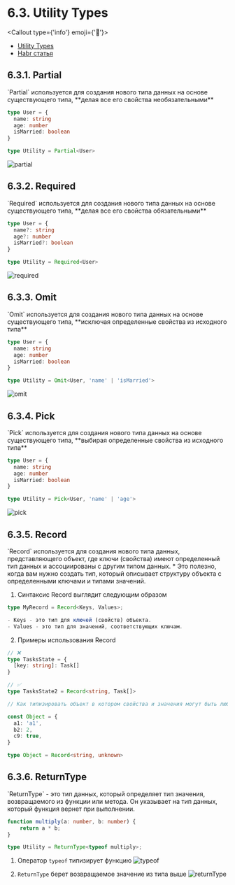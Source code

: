 
# 6.3. Utility Types

<Callout type={'info'} emoji={'🔗'}>
  - [Utility Types](https://www.typescriptlang.org/docs/handbook/utility-types.html)
  - [Habr статья](https://habr.com/ru/articles/711686/)
  
</Callout>

## 6.3.1. Partial
<Callout>
  `Partial` используется для создания нового типа данных на основе существующего типа, **делая все его свойства
  необязательными**
</Callout>

```ts showLineNumbers filename="partial.ts"
type User = {
  name: string
  age: number
  isMarried: boolean
}

type Utility = Partial<User>
```

![partial](https://production-it-incubator.s3.eu-central-1.amazonaws.com/file-manager/Image/4a558482-19a1-43ff-bb54-b272e60d8c45_partial.png)

## 6.3.2. Required
<Callout>
  `Required` используется для создания нового типа данных на основе существующего типа, **делая все его свойства
  обязательными**
</Callout>

```ts showLineNumbers filename="required.ts"
type User = {
  name?: string
  age?: number
  isMarried?: boolean
}

type Utility = Required<User>
```

![required](https://production-it-incubator.s3.eu-central-1.amazonaws.com/file-manager/Image/526a8687-60fd-44ef-bc38-2d04a3b53722_required.png)

## 6.3.3. Omit

<Callout>
  `Omit` используется для создания нового типа данных на основе существующего типа, **исключая определенные свойства
  из исходного типа**
</Callout>

```ts showLineNumbers filename="omit.ts"
type User = {
  name: string
  age: number
  isMarried: boolean
}

type Utility = Omit<User, 'name' | 'isMarried'>
```

![omit](https://production-it-incubator.s3.eu-central-1.amazonaws.com/file-manager/Image/4cc39e25-50eb-4f3d-9de2-eb0862f10ec7_omit.png)

## 6.3.4. Pick

<Callout>
  `Pick` используется для создания нового типа данных на основе существующего типа, **выбирая определенные свойства из
  исходного типа**
</Callout>

```ts showLineNumbers filename="pick.ts"
type User = {
  name: string
  age: number
  isMarried: boolean
}

type Utility = Pick<User, 'name' | 'age'>
```

![pick](https://production-it-incubator.s3.eu-central-1.amazonaws.com/file-manager/Image/7bf038d4-7d81-4c57-b35a-8fadb9e39c0e_pick.png)

## 6.3.5. Record

<Callout>
  `Record` используется для создания нового типа данных, представляющего объект, где ключи (свойства) имеют определенный
  тип данных и ассоциированы с другим типом данных.
  * Это полезно, когда вам нужно создать тип, который описывает
  структуру объекта с определенными ключами и типами значений.
</Callout>


1. Синтаксис Record выглядит следующим образом

```ts showLineNumbers filename="record.ts"
type MyRecord = Record<Keys, Values>;

- Keys - это тип для ключей (свойств) объекта.
- Values - это тип для значений, соответствующих ключам.
```

2. Примеры использования Record
```ts showLineNumbers filename="record.ts"
// ❌
type TasksState = {
  [key: string]: Task[]
}

// ✅
type TasksState2 = Record<string, Task[]>

// Как типизировать объект в котором свойства и значения могут быть любые ?

const Object = {
  a1: 'a1',
  b2: 2,
  c9: true,
}

type Object = Record<string, unknown>
```
## 6.3.6. ReturnType
<Callout>
  `ReturnType` - это тип данных, который определяет тип значения, возвращаемого из функции или метода.
  Он указывает на тип данных, который функция вернет при выполнении.
  
</Callout>

```ts showLineNumbers filename="ReturnType.ts"
function multiply(a: number, b: number) {
    return a * b;
}

type Utility = ReturnType<typeof multiply>;
```
1. Оператор `typeof` типизирует функцию
![typeof](https://production-it-incubator.s3.eu-central-1.amazonaws.com/file-manager/Image/c3b3b2ac-0fc2-45d0-9ab9-81da7ea16a70_returnType-2.png)


2. `ReturnType` берет возвращаемое значение из типа выше
![returnType](https://production-it-incubator.s3.eu-central-1.amazonaws.com/file-manager/Image/59acb095-a040-48ac-908e-8abf57b46b93_returnType-1.png)
